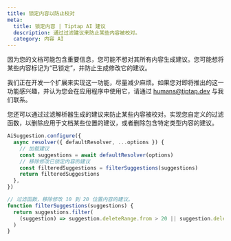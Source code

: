 ```yaml
---
title: 锁定内容以防止校对
meta:
  title: 锁定内容 | Tiptap AI 建议
  description: 通过过滤建议来防止某些内容被校对。
  category: 内容 AI
---
```


因为您的文档可能包含重要信息，您可能不想对其所有内容生成建议。您可能想将某些内容标记为“已锁定”，并防止生成修改它的建议。

我们正在开发一个扩展来实现这一功能，尽量减少麻烦。如果您对即将推出的这一功能感兴趣，并认为您会在应用程序中使用它，请通过 humans@tiptap.dev 与我们联系。

您还可以通过过滤解析器生成的建议来防止某些内容被校对。实现您自定义的过滤函数，以删除应用于文档某些位置的建议，或者删除包含特定类型内容的建议。

```ts
AiSuggestion.configure({
  async resolver({ defaultResolver, ...options }) {
    // 加载建议
    const suggestions = await defaultResolver(options)
    // 移除修改已锁定内容的建议
    const filteredSuggestions = filterSuggestions(suggestions)
    return filteredSuggestions
  },
})

// 过滤函数，移除修改 10 到 20 位置内容的建议。
function filterSuggestions(suggestions) {
  return suggestions.filter(
    (suggestion) => suggestion.deleteRange.from > 20 || suggestion.deleteRange.to < 10,
  )
}
```